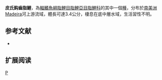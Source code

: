 {{Speciesbox 
| genus = Creagrutus
| species = pearsoni
| status = NE
| status_system = IUCN3.1
| authority =  [[Mahnert|Mahnert]] & [[Géry|Géry]], 1988
| synonyms = 
}}
'''皮氏鈎齒脂鯉'''，為[[輻鰭魚綱|輻鰭魚綱]][[脂鯉目|脂鯉目]][[脂鯉亞目|脂鯉亞目]][[脂鯉科|脂鯉科]]的其中一個[[種|種]]，分布於[[南美洲|南美洲]]Madeira河上游流域，體長可達3.4公分，棲息在底中層水域，生活習性不明。

==参考文献==
{{refbegin}}
*{{FishBase_species|genus=Creagrutus|species=pearsoni|year=2014|month=1}}
{{refend}}

== 扩展阅读 ==
{{refbegin}}
{{wikispecies-inline|Creagrutus pearsoni|皮氏鈎齒脂鯉}}
{{refend}}
{{Taxonbar|from=Q5559284}}

[[Category:鈎齒脂鯉屬|P]]


{{魚類小作品}}